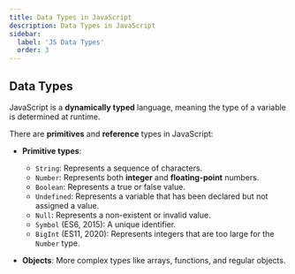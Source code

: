 ```yaml
---
title: Data Types in JavaScript
description: Data Types in JavaScript
sidebar:
  label: 'JS Data Types'
  order: 3
---
```


## Data Types

JavaScript is a **dynamically typed** language, meaning the type of a variable is determined at runtime.

There are **primitives** and **reference** types in JavaScript:

- **Primitive types**: 
  - `String`: Represents a sequence of characters.
  - `Number`: Represents both **integer** and **floating-point** numbers.
  - `Boolean`: Represents a true or false value.
  - `Undefined`: Represents a variable that has been declared but not assigned a value.
  - `Null`: Represents a non-existent or invalid value.
  - `Symbol` (ES6, 2015): A unique identifier.
  - `BigInt` (ES11, 2020): Represents integers that are too large for the `Number` type.

- **Objects**: More complex types like arrays, functions, and regular objects.
